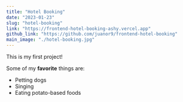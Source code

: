 ---
title: "Hotel Booking"
date: "2023-01-23"
slug: "hotel-booking"
link: "https://frontend-hotel-booking-ashy.vercel.app"
github_link: "https://github.com/juanor9/frontend-hotel-booking"
main_image: "./hotel-booking.jpg"
---

This is my first project!

Some of my **favorite** things are:

* Petting dogs
* Singing
* Eating potato-based foods